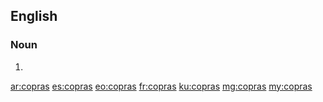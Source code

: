 ==English==

===Noun===
{{head|en|noun plural form}}

# {{plural of|copra|lang=en}}

[[ar:copras]]
[[es:copras]]
[[eo:copras]]
[[fr:copras]]
[[ku:copras]]
[[mg:copras]]
[[my:copras]]